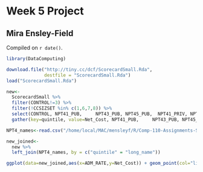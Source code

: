 # Week 5 Project

## Mira Ensley-Field

<!-- leave this material as is -->
Compiled on `r date()`.

```r
library(DataComputing)
```
<!-- put your content after this line -->

```r
download.file("http://tiny.cc/dcf/ScorecardSmall.Rda", 
              destfile = "ScorecardSmall.Rda")
load("ScorecardSmall.Rda")


```


```r
new<-
  ScorecardSmall %>%
  filter(CONTROL!=3) %>%
  filter(!CCSIZSET %in% c(1,6,7,8)) %>%
  select(CONTROL, NPT41_PUB,     NPT43_PUB, NPT45_PUB,  NPT41_PRIV, NPT43_PRIV,        NPT45_PRIV,ADM_RATE,CCSIZSET ) %>%
  gather(key=quintile, value=Net_Cost, NPT41_PUB,     NPT43_PUB, NPT45_PUB,  NPT41_PRIV, NPT43_PRIV, NPT45_PRIV )

NPT4_names<-read.csv("/home/local/MAC/mensleyf/R/Comp-110-Assignments-Spring-2017/NPT4-names.csv")

new_joined<-
  new %>%
  left_join(NPT4_names, by = c("quintile" = "long_name"))

```

```r
ggplot(data=new_joined,aes(x=ADM_RATE,y=Net_Cost)) + geom_point(col="light blue") +  facet_wrap(~short_name+CONTROL) +geom_smooth(method="loess", col="black")

```

